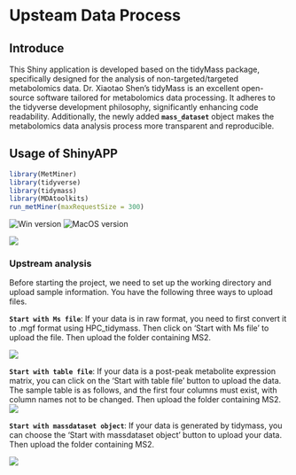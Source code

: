 # Upsteam Data Process  {.unnumbered}

## Introduce

This Shiny application is developed based on the tidyMass package, specifically designed for the analysis of non-targeted/targeted metabolomics data. Dr. Xiaotao Shen's tidyMass is an excellent open-source software tailored for metabolomics data processing. It adheres to the tidyverse development philosophy, significantly enhancing code readability. Additionally, the newly added **`mass_dataset`** object makes the metabolomics data analysis process more transparent and reproducible.

## Usage of ShinyAPP

```r
library(MetMiner)
library(tidyverse)
library(tidymass)
library(MDAtoolkits)
run_metMiner(maxRequestSize = 300)
```
![Win version](https://img.shields.io/badge/Win->7-greenyellow) ![MacOS version](https://img.shields.io/badge/MacOS-> 10.10-salmon)

[![](https://pic.imgdb.cn/item/66683622d9c307b7e9ff21d1.png)](https://pic.imgdb.cn/item/66683622d9c307b7e9ff21d1.png)

###  Upstream analysis

Before starting the project, we need to set up the working directory and upload sample information. You have the following three ways to upload files.
<br>

**`Start with Ms file`**: If your data is in raw format, you need to first convert it to .mgf format using HPC_tidymass. Then click on 'Start with Ms file' to upload the file. Then upload the folder containing MS2.
<br>

[![](https://pic.imgdb.cn/item/66683929d9c307b7e903dbc9.png)](https://pic.imgdb.cn/item/66683929d9c307b7e903dbc9.png)

**`Start with table file`**: If your data is a post-peak metabolite expression matrix, you can click on the 'Start with table file' button to upload the data. The sample table is as follows, and the first four columns must exist, with column names not to be changed. Then upload the folder containing MS2.
<br>
[![](https://pic.imgdb.cn/item/666839b8d9c307b7e9047005.png)](https://pic.imgdb.cn/item/666839b8d9c307b7e9047005.png)

**`Start with massdataset object`**: If your data is generated by tidymass, you can choose the 'Start with massdataset object' button to upload your data. Then upload the folder containing MS2. 

[![](https://pic.imgdb.cn/item/66683b5cd9c307b7e9069976.png)](https://pic.imgdb.cn/item/66683b5cd9c307b7e9069976.png)
